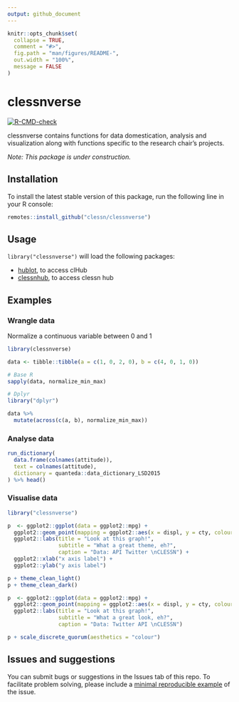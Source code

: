 ```yaml
---
output: github_document
---
```


<!-- README.md is generated from README.Rmd. Please edit that file -->

```r
knitr::opts_chunk$set(
  collapse = TRUE,
  comment = "#>",
  fig.path = "man/figures/README-",
  out.width = "100%",
  message = FALSE
)
```

# clessnverse

<!-- badges: start -->
[![R-CMD-check](https://github.com/clessn/clessnverse/actions/workflows/R-CMD-check.yaml/badge.svg)](https://github.com/clessn/clessnverse/actions/workflows/R-CMD-check.yaml)
<!-- badges: end -->

clessnverse contains functions for data domestication, analysis and visualization along with functions specific to the research chair's projects.

*Note: This package is under construction.*

## Installation

To install the latest stable version of this package, run the following line in your R console:

```R
remotes::install_github("clessn/clessnverse")
```

## Usage

`library("clessnverse")` will load the following packages:

- [hublot](https://github.com/clessn/hublotr), to access clHub
- [clessnhub](https://github.com/clessn/hublotr), to access clessn hub

## Examples

### Wrangle data

Normalize a continuous variable between 0 and 1

```r
library(clessnverse)

data <- tibble::tibble(a = c(1, 0, 2, 0), b = c(4, 0, 1, 0))

# Base R
sapply(data, normalize_min_max)

# Dplyr
library("dplyr")

data %>%
  mutate(across(c(a, b), normalize_min_max))
```

### Analyse data

```r
run_dictionary(
  data.frame(colnames(attitude)),
  text = colnames(attitude),
  dictionary = quanteda::data_dictionary_LSD2015
) %>% head()
```

### Visualise data

```r
library("clessnverse")

p  <- ggplot2::ggplot(data = ggplot2::mpg) +
  ggplot2::geom_point(mapping = ggplot2::aes(x = displ, y = cty, colour = class)) +
  ggplot2::labs(title = "Look at this graph!",
                subtitle = "What a great theme, eh?",
                caption = "Data: API Twitter \nCLESSN") +
  ggplot2::xlab("x axis label") +
  ggplot2::ylab("y axis label")

p + theme_clean_light()
p + theme_clean_dark()

p  <- ggplot2::ggplot(data = ggplot2::mpg) +
  ggplot2::geom_point(mapping = ggplot2::aes(x = displ, y = cty, colour = class)) +
  ggplot2::labs(title = "Look at this graph!",
                subtitle = "What a great look, eh?",
                caption = "Data: Twitter API \nCLESSN")

p + scale_discrete_quorum(aesthetics = "colour")
```


## Issues and suggestions

You can submit bugs or suggestions in the Issues tab of this repo. To facilitate problem solving, please include a [minimal reproducible example](https://reprex.tidyverse.org/articles/reprex-dos-and-donts.html) of the issue.
